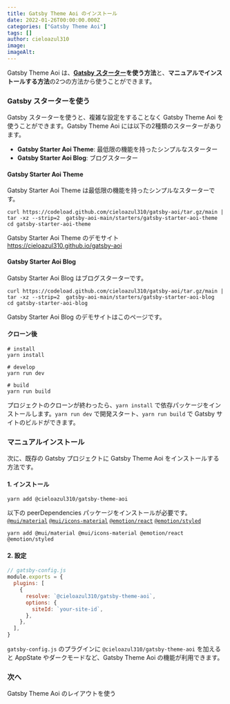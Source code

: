 ```yaml
---
title: Gatsby Theme Aoi のインストール
date: 2022-01-26T00:00:00.000Z
categories: ["Gatsby Theme Aoi"]
tags: []
author: cieloazul310
image: 
imageAlt: 
---
```



Gatsby Theme Aoi は、**[Gatsby スターター]を使う方法**と、**マニュアルでインストールする方法**の2つの方法から使うことができます。

### Gatsby スターターを使う

Gatsby スターターを使うと、複雑な設定をすることなく Gatsby Theme Aoi を使うことができます。Gatsby Theme Aoi には以下の2種類のスターターがあります。

- **Gatsby Starter Aoi Theme**: 最低限の機能を持ったシンプルなスターター
- **Gatsby Starter Aoi Blog**: ブログスターター

#### Gatsby Starter Aoi Theme

Gatsby Starter Aoi Theme は最低限の機能を持ったシンプルなスターターです。

```shell
curl https://codeload.github.com/cieloazul310/gatsby-aoi/tar.gz/main | tar -xz --strip=2  gatsby-aoi-main/starters/gatsby-starter-aoi-theme
cd gatsby-starter-aoi-theme
```

Gatsby Starter Aoi Theme のデモサイト  
<https://cieloazul310.github.io/gatsby-aoi>

#### Gatsby Starter Aoi Blog

Gatsby Starter Aoi Blog はブログスターターです。

```shell
curl https://codeload.github.com/cieloazul310/gatsby-aoi/tar.gz/main | tar -xz --strip=2  gatsby-aoi-main/starters/gatsby-starter-aoi-blog
cd gatsby-starter-aoi-blog
```

Gatsby Starter Aoi Blog のデモサイトはこのページです。

#### クローン後

```shell
# install
yarn install

# develop
yarn run dev

# build
yarn run build
```

プロジェクトのクローンが終わったら、`yarn install` で依存パッケージをインストールします。`yarn run dev` で開発スタート、`yarn run build` で Gatsby サイトのビルドができます。

### マニュアルインストール

次に、既存の Gatsby プロジェクトに Gatsby Theme Aoi をインストールする方法です。

#### 1. インストール

```shell
yarn add @cieloazul310/gatsby-theme-aoi
```

以下の peerDependencies パッケージをインストールが必要です。  
[`@mui/material`](https://www.npmjs.com/package/@mui/material) [`@mui/icons-material`](https://www.npmjs.com/package/@mui/icons-material) [`@emotion/react`](https://www.npmjs.com/package/@emotion/react) [`@emotion/styled`](https://www.npmjs.com/package/@emotion/styled)

```shell
yarn add @mui/material @mui/icons-material @emotion/react @emotion/styled
```

#### 2. 設定

```javascript
// gatsby-config.js
module.exports = {
  plugins: [
    {
      resolve: `@cieloazul310/gatsby-theme-aoi`,
      options: {
        siteId: `your-site-id`,
      },
    },
  ],
}
```

`gatsby-config.js` のプラグインに `@cieloazul310/gatsby-theme-aoi` を加えると AppState やダークモードなど、Gatsby Theme Aoi の機能が利用できます。

### 次へ

<PanelLink to="/posts/2022/01/gatsby-theme-aoi-using-layout">
  Gatsby Theme Aoi のレイアウトを使う
</PanelLink>

[Gatsby]: https://gatsbyjs.com/ "Gatsby"
[MUI]: https://mui.org/ "MUI"
[TypeScript]: https://typescriptlang.org/ "TypeScript"

[Gatsby テーマ]: https://gatsbyjs.com/docs/themes/ "Themes"
[Gatsby スターター]: https://www.gatsbyjs.com/docs/starters/ "Gatsby Starters"
[Shadowing]: https://www.gatsbyjs.com/docs/how-to/plugins-and-themes/shadowing/ "Shadowing in Gatsby Themes"
[Gatsby Link]: https://www.gatsbyjs.com/docs/reference/built-in-components/gatsby-link/ "Gatsby Link API"
